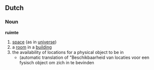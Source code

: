 ==Dutch==
===Noun===
'''ruimte'''
#[[space]] (as in [[universe]])
#a [[room]] in a [[building]]
#the availability of locations for a physical object to be in
#* (automatic translation of "Beschikbaarheid van locaties voor een fysisch object om zich in te bevinden